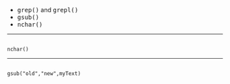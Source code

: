 
* <tt>grep()</tt> and <tt>grepl()</tt>
* <tt>gsub()</tt>
* <tt>nchar()</tt>

------------------------------

<pre><code>
nchar()
</code></pre>

--------------------

<pre><code>
gsub("old","new",myText)
</code></pre>
